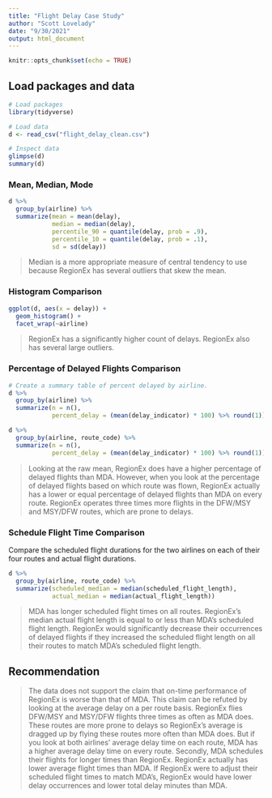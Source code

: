 ---
title: "Flight Delay Case Study"
author: "Scott Lovelady"
date: "9/30/2021"
output: html_document
---

```{r setup, include=FALSE}
knitr::opts_chunk$set(echo = TRUE)
```

## Load packages and data

```{r}
# Load packages
library(tidyverse) 

# Load data
d <- read_csv("flight_delay_clean.csv")

# Inspect data
glimpse(d)
summary(d)

```

### Mean, Median, Mode


```{r}
d %>%
  group_by(airline) %>%
  summarize(mean = mean(delay), 
            median = median(delay),
            percentile_90 = quantile(delay, prob = .9),
            percentile_10 = quantile(delay, prob = .1),
            sd = sd(delay))
```

> Median is a more appropriate measure of central tendency to use because RegionEx has several outliers that skew the mean.

### Histogram Comparison


```{r}
ggplot(d, aes(x = delay)) + 
  geom_histogram() + 
  facet_wrap(~airline)
```

> RegionEx has a significantly higher count of delays. RegionEx also has several large outliers.

### Percentage of Delayed Flights Comparison


```{r}
# Create a summary table of percent delayed by airline.
d %>% 
  group_by(airline) %>% 
  summarize(n = n(),
            percent_delay = (mean(delay_indicator) * 100) %>% round(1)) 

```

```{r}
d %>% 
  group_by(airline, route_code) %>% 
  summarize(n = n(),
            percent_delay = (mean(delay_indicator) * 100) %>% round(1)) 
```


> Looking at the raw mean, RegionEx does have a higher percentage of delayed flights than MDA. However, when you look at the percentage of delayed flights based on which route was flown, RegionEx actually has a lower or equal percentage of delayed flights than MDA on every route. RegionEx operates three times more flights in the DFW/MSY and MSY/DFW routes, which are prone to delays. 

### Schedule Flight Time Comparison

Compare the scheduled flight durations for the two airlines on each of their four routes and actual flight durations. 

```{r}
d %>%
  group_by(airline, route_code) %>%
  summarize(scheduled_median = median(scheduled_flight_length),
            actual_median = median(actual_flight_length))

```

> MDA has longer scheduled flight times on all routes. RegionEx's median actual flight length is equal to or less than MDA's scheduled flight length. RegionEx would significantly decrease their occurrences of delayed flights if they increased the scheduled flight length on all their routes to match MDA's scheduled flight length.

## Recommendation

> The data does not support the claim that on-time performance of RegionEx is worse than that of MDA. This claim can be refuted by looking at the average delay on a per route basis. RegionEx flies DFW/MSY and MSY/DFW flights three times as often as MDA does. These routes are more prone to delays so RegionEx's average is dragged up by flying these routes more often than MDA does. But if you look at both airlines' average delay time on each route, MDA has a higher average delay time on every route. Secondly, MDA schedules their flights for longer times than RegionEx. RegionEx actually has lower average flight times than MDA. If RegionEx were to adjust their scheduled flight times to match MDA's, RegionEx would have lower delay occurrences and lower total delay minutes than MDA.